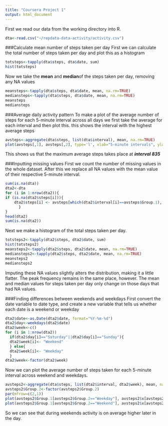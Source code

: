 ```yaml
---
title: "Coursera Project 1"
output: html_document
---
```


First we read our data from the working directory into R.
```r
dta<-read.csv("~/repdata-data-activity/activity.csv")
```
###Calculate mean number of steps taken per day
First we can calculate the total number of steps taken per day and plot this as a histogram
```r
totsteps<-tapply(dta$steps, dta$date, sum)
hist(totsteps)
```

Now we take the **mean** and **median**of the steps taken per day, removing any NA values
```r
meansteps<-tapply(dta$steps, dta$date, mean, na.rm=TRUE)
mediansteps<-tapply(dta$steps, dta$date, mean, na.rm=TRUE)
meansteps
mediansteps
```

###Average daily activity pattern
To make a plot of the average number of steps for each 5-minute interval across all days we first take the average for each interval and then plot this. this shows the interval with the highest average steps
```r
avsteps<-aggregate(dta$steps, list(dta$interval), mean, na.rm=TRUE)
plot(avsteps[,1], avsteps[,2], type='l', xlab="5-minute intervals", ylab="average steps")
```

This shows us that the maximum average steps takes place at ***interval 835***

###Inputting missing values
First we count the number of missing values in the whole dataset.
After this we replace all NA values with the mean value of their respective 5-minute interval.
```r
sum(is.na(dta))
dta2<-dta
for (i in 1:nrow(dta2)){
if (is.na(dta2$steps[i])){
    dta2$steps[i] <- avsteps[which(dta2$interval[i]==avsteps$Group.1), 2]
      }
}
head(dta2)
sum(is.na(dta2))
```
Next we make a histogram of the total steps taken per day.
```r
totsteps2<-tapply(dta2$steps, dta2$date, sum)
hist(totsteps2)
meansteps2<-tapply(dta2$steps, dta2$date, mean, na.rm=TRUE)
mediansteps2<-tapply(dta2$steps, dta2$date, mean, na.rm=TRUE)
meansteps2
mediansteps2
```
Imputing these NA values slightly alters the distribution, making it a little flatter. The peak frequency remains in the same place, however. The mean and median values for steps taken per day only change on those days that had NA values.

###Finding differences between weekends and weekdays
First convert the date variable to date type, and create a new variable that tells us whether each date is a weekend or weekday
```r
dta2$date<-as.Date(dta2$date, format="%Y-%m-%d")
dta2$day<-weekdays(dta2$date)
dta2$week<-c()
for (i in 1:nrow(dta2))
  if(dta2$day[i]=="Saturday"||dta2$day[i]=="Sunday"){
  dta2$week[i]<- "Weekend"
  } else{
  dta2$week[i]<- "Weekday"
  }
dta2$week<-factor(dta2$week)
```

Now we can plot the average number of steps taken for each 5-minute interval across weekend and weekdays.
```r
avsteps2<-aggregate(dta$steps, list(dta2$interval, dta2$week), mean, na.rm=TRUE)
avsteps2$Group.2<-factor(avsteps2$Group.2)
par(mfrow=c(2,1))
plot(avsteps2$Group.1[avsteps2$Group.2=="Weekday"], avsteps2$x[avsteps2$Group.2=="Weekday"], type='l', ylab="average steps", main="Weekday Activity", xlab="")
plot(avsteps2$Group.1[avsteps2$Group.2=="Weekend"], avsteps2$x[avsteps2$Group.2=="Weekend"], type='l', xlab="5-minute intervals", ylab="average steps", main="Weekend Activity")
```

So we can see that during weekends activity is on average higher later in the day.
